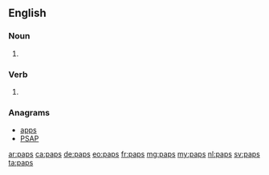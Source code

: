 {{also|PAPs}}

==English==

===Noun===
{{head|en|plural}}

# {{plural of|pap|lang=en}}

===Verb===
{{head|en}}

# {{en-third-person singular of|pap}}

===Anagrams===
* [[apps#English|apps]] 
* [[PSAP#English|PSAP]]

[[ar:paps]]
[[ca:paps]]
[[de:paps]]
[[eo:paps]]
[[fr:paps]]
[[mg:paps]]
[[my:paps]]
[[nl:paps]]
[[sv:paps]]
[[ta:paps]]